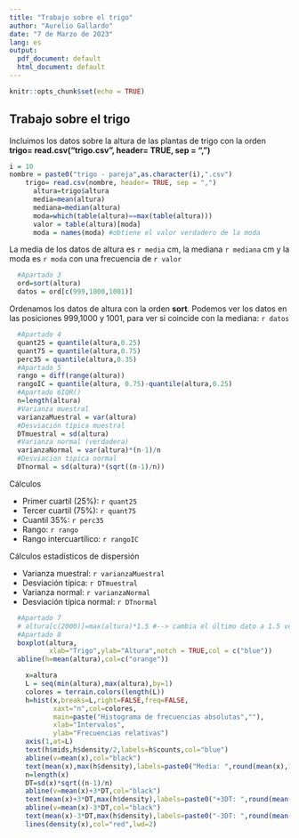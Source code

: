 ```yaml
---
title: "Trabajo sobre el trigo"
author: "Aurelio Gallardo"
date: "7 de Marzo de 2023"
lang: es
output:
  pdf_document: default
  html_document: default
---
```


```r
knitr::opts_chunk$set(echo = TRUE)
```

## Trabajo sobre el trigo

Incluimos los datos sobre la altura de las plantas de trigo con la orden **trigo= read.csv("trigo.csv", header= TRUE, sep = ",")** 

```r
i = 10
nombre = paste0("trigo - pareja",as.character(i),".csv")
    trigo= read.csv(nombre, header= TRUE, sep = ",")
      altura=trigo$altura
      media=mean(altura)
      mediana=median(altura)
      moda=which(table(altura)==max(table(altura)))
      valor = table(altura)[moda]
      moda = names(moda) #obtiene el valor verdadero de la moda 
```

La media de los datos de altura es `r media` cm, la mediana `r mediana` cm y la moda es `r moda` con una frecuencia de `r valor`

```r
  #Apartado 3
  ord=sort(altura)
  datos = ord[c(999,1000,1001)]
```
Ordenamos los datos de altura con la orden **sort**. Podemos ver los datos en las posiciones 999,1000 y 1001, para ver si coincide con la mediana: `r datos`

```r
  #Apartado 4
  quant25 = quantile(altura,0.25)
  quant75 = quantile(altura,0.75)
  perc35 = quantile(altura,0.35)
  #Apartado 5
  rango = diff(range(altura))
  rangoIC = quantile(altura, 0.75)-quantile(altura,0.25)
  #Apartado 6IQR()
  n=length(altura)
  #Varianza muestral
  varianzaMuestral = var(altura)
  #Desviación típica muestral
  DTmuestral = sd(altura)
  #Varianza normal (verdadera)
  varianzaNormal = var(altura)*(n-1)/n
  #Desviacion tipica normal
  DTnormal = sd(altura)*(sqrt((n-1)/n))
```
Cálculos
  
  * Primer cuartil (25%): `r quant25`
  * Tercer cuartil (75%): `r quant75`
  * Cuantil 35%: `r perc35`
  * Rango: `r rango`
  * Rango intercuartílico: `r rangoIC`

Cálculos estadísticos de dispersión 

  * Varianza muestral: `r varianzaMuestral`
  * Desviación típica: `r DTmuestral`
  * Varianza normal: `r varianzaNormal`
  * Desviación típica normal: `r DTnormal`

```r
  #Apartado 7
  # altura[c(2000)]=max(altura)*1.5 #--> cambia el último dato a 1.5 veces el máximo
  #Apartado 8
  boxplot(altura,
          xlab="Trigo",ylab="Altura",notch = TRUE,col = c("blue"))
  abline(h=mean(altura),col=c("orange"))
```
```r
    x=altura
    L = seq(min(altura),max(altura),by=1)
    colores = terrain.colors(length(L))
    h=hist(x,breaks=L,right=FALSE,freq=FALSE,
           xaxt="n",col=colores,
           main=paste("Histograma de frecuencias absolutas",""),
           xlab="Intervalos",
           ylab="Frecuencias relativas")
    axis(1,at=L)
    text(h$mids,h$density/2,labels=h$counts,col="blue")
    abline(v=mean(x),col="black")
    text(mean(x),max(h$density),labels=paste0("Media: ",round(mean(x),1)),col="Darkgreen",pos=4)
    n=length(x)
    DT=sd(x)*sqrt((n-1)/n)
    abline(v=mean(x)+3*DT,col="black")
    text(mean(x)+3*DT,max(h$density),labels=paste0("+3DT: ",round(mean(x)+3*DT,1)),col="Darkgreen",pos=4)
    abline(v=mean(x)-3*DT,col="black")
    text(mean(x)-3*DT,max(h$density),labels=paste0("-3DT: ",round(mean(x)-3*DT,1)),col="Darkgreen",pos=4)
    lines(density(x),col="red",lwd=2)
```